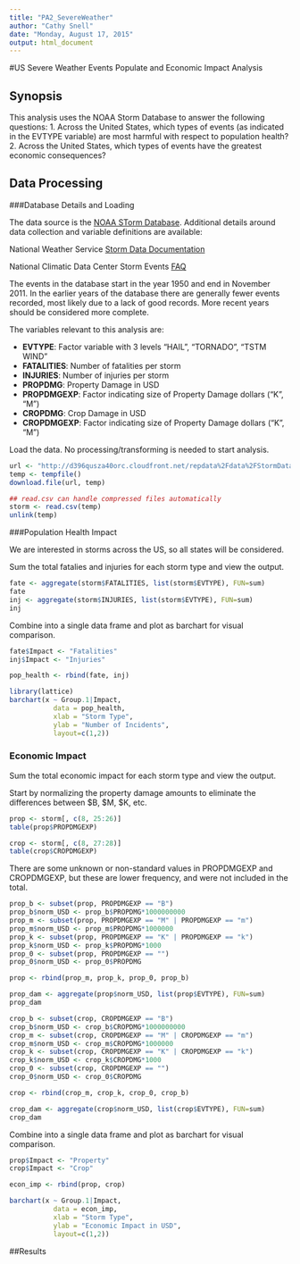 ```yaml
---
title: "PA2_SevereWeather"
author: "Cathy Snell"
date: "Monday, August 17, 2015"
output: html_document
---
```


#US Severe Weather Events Populate and Economic Impact Analysis 

## Synopsis
This analysis uses the NOAA Storm Database to answer the following questions:
1. Across the United States, which types of events (as indicated in the EVTYPE variable) are most harmful with respect to population health?
2. Across the United States, which types of events have the greatest economic consequences?

## Data Processing

###Database Details and Loading

The data source is the [NOAA STorm Database](https://d396qusza40orc.cloudfront.net/repdata%2Fdata%2FStormData.csv.bz2).  Additional details around data collection and variable definitions are available:

National Weather Service [Storm Data Documentation](https://d396qusza40orc.cloudfront.net/repdata%2Fpeer2_doc%2Fpd01016005curr.pdf)

National Climatic Data Center Storm Events [FAQ](https://d396qusza40orc.cloudfront.net/repdata%2Fpeer2_doc%2FNCDC%20Storm%20Events-FAQ%20Page.pdf)

The events in the database start in the year 1950 and end in November 2011. In the earlier years of the database there are generally fewer events recorded, most likely due to a lack of good records. More recent years should be considered more complete.

The variables relevant to this analysis are:

- **EVTYPE**: Factor variable with 3 levels "HAIL", "TORNADO", "TSTM WIND"
- **FATALITIES**: Number of fatalities per storm
- **INJURIES**: Number of injuries per storm
- **PROPDMG**: Property Damage in USD
- **PROPDMGEXP**: Factor indicating size of Property Damage dollars ("K", "M")
- **CROPDMG**: Crop Damage in USD
- **CROPDMGEXP**: Factor indicating size of Property Damage dollars ("K", "M")

Load the data. No processing/transforming is needed to start analysis.

```r
url <- "http://d396qusza40orc.cloudfront.net/repdata%2Fdata%2FStormData.csv.bz2"
temp <- tempfile()
download.file(url, temp)

## read.csv can handle compressed files automatically
storm <- read.csv(temp)
unlink(temp)
```

###Population Health Impact

We are interested in storms across the US, so all states will be considered.

Sum the total fatalies and injuries for each storm type and view the output.

```r
fate <- aggregate(storm$FATALITIES, list(storm$EVTYPE), FUN=sum)
fate 
inj <- aggregate(storm$INJURIES, list(storm$EVTYPE), FUN=sum)
inj
```

Combine into a single data frame and plot as barchart for visual comparison.

```r
fate$Impact <- "Fatalities" 
inj$Impact <- "Injuries"

pop_health <- rbind(fate, inj)

library(lattice)
barchart(x ~ Group.1|Impact, 
           data = pop_health,
           xlab = "Storm Type",
           ylab = "Number of Incidents",
           layout=c(1,2))

```

### Economic Impact

Sum the total economic impact for each storm type and view the output. 

Start by normalizing the property damage amounts to eliminate the differences between $B, $M, $K, etc. 

```r
prop <- storm[, c(8, 25:26)]
table(prop$PROPDMGEXP)

crop <- storm[, c(8, 27:28)]
table(crop$CROPDMGEXP)
```

There are some unknown or non-standard values in PROPDMGEXP and CROPDMGEXP, but these are lower frequency, and were not included in the total.

```r
prop_b <- subset(prop, PROPDMGEXP == "B")
prop_b$norm_USD <- prop_b$PROPDMG*1000000000
prop_m <- subset(prop, PROPDMGEXP == "M" | PROPDMGEXP == "m")
prop_m$norm_USD <- prop_m$PROPDMG*1000000
prop_k <- subset(prop, PROPDMGEXP == "K" | PROPDMGEXP == "k")
prop_k$norm_USD <- prop_k$PROPDMG*1000
prop_0 <- subset(prop, PROPDMGEXP == "")
prop_0$norm_USD <- prop_0$PROPDMG

prop <- rbind(prop_m, prop_k, prop_0, prop_b)

prop_dam <- aggregate(prop$norm_USD, list(prop$EVTYPE), FUN=sum)
prop_dam 

crop_b <- subset(crop, CROPDMGEXP == "B")
crop_b$norm_USD <- crop_b$CROPDMG*1000000000
crop_m <- subset(crop, CROPDMGEXP == "M" | CROPDMGEXP == "m")
crop_m$norm_USD <- crop_m$CROPDMG*1000000
crop_k <- subset(crop, CROPDMGEXP == "K" | CROPDMGEXP == "k")
crop_k$norm_USD <- crop_k$CROPDMG*1000
crop_0 <- subset(crop, CROPDMGEXP == "")
crop_0$norm_USD <- crop_0$CROPDMG

crop <- rbind(crop_m, crop_k, crop_0, crop_b)

crop_dam <- aggregate(crop$norm_USD, list(crop$EVTYPE), FUN=sum)
crop_dam
```

Combine into a single data frame and plot as barchart for visual comparison.

```r
prop$Impact <- "Property"
crop$Impact <- "Crop"

econ_imp <- rbind(prop, crop)

barchart(x ~ Group.1|Impact, 
           data = econ_imp,
           xlab = "Storm Type",
           ylab = "Economic Impact in USD",
           layout=c(1,2))
```

##Results

